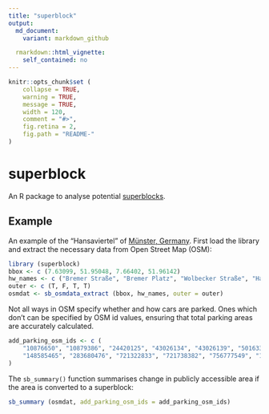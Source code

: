 ```yaml
---
title: "superblock"
output:
  md_document:
    variant: markdown_github

  rmarkdown::html_vignette:
    self_contained: no
---
```


<!-- README.md is generated from README.Rmd. Please edit that file -->

```r
knitr::opts_chunk$set (
    collapse = TRUE,
    warning = TRUE,
    message = TRUE,
    width = 120,
    comment = "#>",
    fig.retina = 2,
    fig.path = "README-"
)
```

# superblock

An R package to analyse potential [superblocks](https://doi.org/10.1016%2Fj.cities.2024.105609).

## Example

An example of the "Hansaviertel" of [Münster,
Germany](https://www.openstreetmap.org/#map=17/51.955569/7.639795). First load
the library and extract the necessary data from Open Street Map (OSM):

```r
library (superblock)
bbox <- c (7.63099, 51.95048, 7.66402, 51.96142)
hw_names <- c ("Bremer Straße", "Bremer Platz", "Wolbecker Straße", "Hansaring")
outer <- c (T, F, T, T)
osmdat <- sb_osmdata_extract (bbox, hw_names, outer = outer)
```

Not all ways in OSM specify whether and how cars are parked. Ones which don't
can be specified by OSM id values, ensuring that total parking areas are
accurately calculated.

```r
add_parking_osm_ids <- c (
    "10876650", "10879386", "24420125", "43026134", "43026139", "50163329",
    "148585465", "283680476", "721322833", "721738382", "756777549", "1122509887"
)
```

The `sb_summary()` function summarises change in publicly accessible area if
the area is converted to a superblock:

```r
sb_summary (osmdat, add_parking_osm_ids = add_parking_osm_ids)
```

